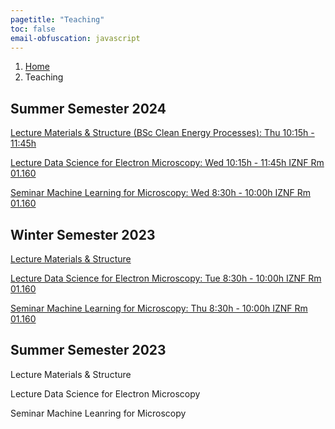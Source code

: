 ```yaml
---
pagetitle: "Teaching"
toc: false
email-obfuscation: javascript
---
```


```{=html}
<nav aria-label="breadcrumb">
  <ol class="breadcrumb">
    <li class="breadcrumb-item"><a href="index.html">Home</a></li>
    <li class="breadcrumb-item active" aria-current="page">Teaching</li>
  </ol>
</nav>
```
## Summer Semester 2024

[Lecture Materials & Structure (BSc Clean Energy Processes): Thu 10:15h - 11:45h](https://www.studon.fau.de/studon/goto.php?target=crs_5609585&client_id=StudOn)

[Lecture Data Science for Electron Microscopy: Wed 10:15h - 11:45h IZNF Rm 01.160](https://www.studon.fau.de/campo/course/421887)

[Seminar Machine Learning for Microscopy: Wed 8:30h - 10:00h IZNF Rm 01.160](https://www.studon.fau.de/campo/course/421847)

## Winter Semester 2023

[Lecture Materials & Structure](https://www.studon.fau.de/crs5223702_join.html)

[Lecture Data Science for Electron Microscopy: Tue 8:30h - 10:00h IZNF Rm 01.160](https://www.studon.fau.de/campo/course/401180)

[Seminar Machine Learning for Microscopy: Thu 8:30h - 10:00h IZNF Rm 01.160](https://www.studon.fau.de/campo/course/401181)

## Summer Semester 2023

Lecture Materials & Structure

Lecture Data Science for Electron Microscopy

Seminar Machine Leanring for Microscopy

